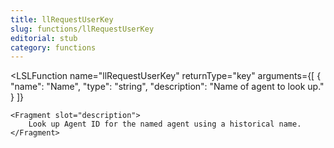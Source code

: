 ```yaml
---
title: llRequestUserKey
slug: functions/llRequestUserKey
editorial: stub
category: functions
---
```


<LSLFunction
	name="llRequestUserKey"
	returnType="key"
	arguments={[
	{
		"name": "Name",
		"type": "string",
		"description": "Name of agent to look up."
	}
]}
>
	<Fragment slot="description">
		Look up Agent ID for the named agent using a historical name.
	</Fragment>
</LSLFunction>
